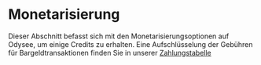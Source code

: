 # Monetarisierung

Dieser Abschnitt befasst sich mit den Monetarisierungsoptionen auf Odysee, um einige Credits zu erhalten. Eine Aufschlüsselung der Gebühren für Bargeldtransaktionen finden Sie in unserer [Zahlungstabelle](https://help.odysee.tv/de/payments-chart/)

<CategoryCards/>